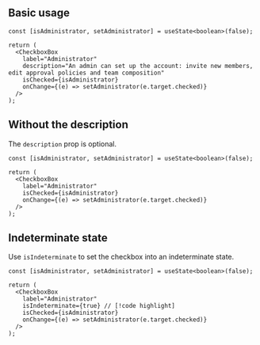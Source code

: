 
## Basic usage

<Preview>
  <Demo />
</Preview>

```tsx
const [isAdministrator, setAdministrator] = useState<boolean>(false);

return (
  <CheckboxBox
    label="Administrator"
    description="An admin can set up the account: invite new members, edit approval policies and team composition"
    isChecked={isAdministrator}
    onChange={(e) => setAdministrator(e.target.checked)}
  />
);
```

## Without the description

The `description` prop is optional.

<Preview>
  <DemoWithoutDescription />
</Preview>

```tsx
const [isAdministrator, setAdministrator] = useState<boolean>(false);

return (
  <CheckboxBox
    label="Administrator"
    isChecked={isAdministrator}
    onChange={(e) => setAdministrator(e.target.checked)}
  />
);
```

## Indeterminate state

Use `isIndeterminate` to set the checkbox into an indeterminate state.

<Preview>
  <DemoIndeterminate />
</Preview>

```tsx
const [isAdministrator, setAdministrator] = useState<boolean>(false);

return (
  <CheckboxBox
    label="Administrator"
    isIndeterminate={true} // [!code highlight]
    isChecked={isAdministrator}
    onChange={(e) => setAdministrator(e.target.checked)}
  />
);
```
